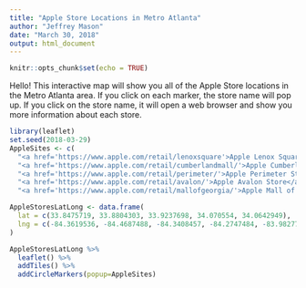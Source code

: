 ---
title: "Apple Store Locations in Metro Atlanta"
author: "Jeffrey Mason"
date: "March 30, 2018"
output: html_document
---

```{r setup, include=FALSE}
knitr::opts_chunk$set(echo = TRUE)
```

Hello!  This interactive map will show you all of the Apple Store locations in the Metro Atlanta area.  If you click on each marker, the store name will pop up.  If you click on the store name, it will open a web browser and show you more information about each store.

```{r, echo=FALSE}
library(leaflet)
set.seed(2018-03-29)
AppleSites <- c(
  "<a href='https://www.apple.com/retail/lenoxsquare'>Apple Lenox Square Store</a>",
  "<a href='https://www.apple.com/retail/cumberlandmall/'>Apple Cumberland Store</a>",
  "<a href='https://www.apple.com/retail/perimeter/'>Apple Perimeter Store</a>",
  "<a href='https://www.apple.com/retail/avalon/'>Apple Avalon Store</a>",
  "<a href='https://www.apple.com/retail/mallofgeorgia/'>Apple Mall of Georgia Store</a>")

AppleStoresLatLong <- data.frame(
  lat = c(33.8475719, 33.8804303, 33.9237698, 34.070554, 34.0642949),
  lng = c(-84.3619536, -84.4687488, -84.3408457, -84.2747484, -83.982776)
)

AppleStoresLatLong %>%
  leaflet() %>%
  addTiles() %>%
  addCircleMarkers(popup=AppleSites)
```
